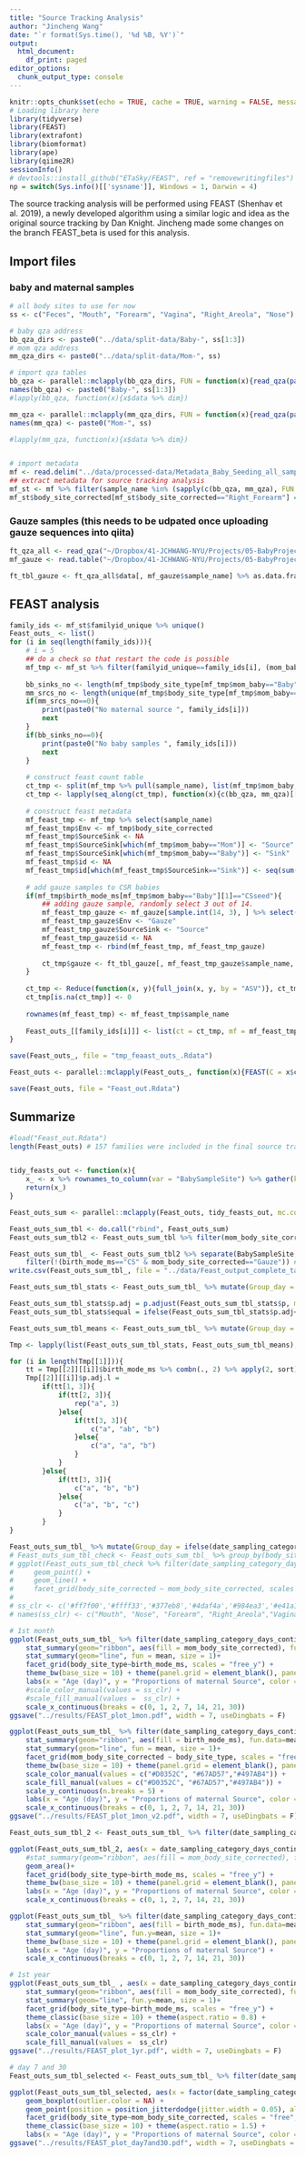 ```yaml
---
title: "Source Tracking Analysis"
author: "Jincheng Wang"
date: "`r format(Sys.time(), '%d %B, %Y')`"
output:
  html_document:
    df_print: paged
editor_options:
  chunk_output_type: console
---
```


```r
knitr::opts_chunk$set(echo = TRUE, cache = TRUE, warning = FALSE, message = FALSE)
# Loading library here
library(tidyverse)
library(FEAST)
library(extrafont)
library(biomformat)
library(ape)
library(qiime2R)
sessionInfo()
# devtools::install_github("ETaSky/FEAST", ref = "removewritingfiles")
np = switch(Sys.info()[['sysname']], Windows = 1, Darwin = 4)
```

The source tracking analysis will be performed using FEAST (Shenhav et al. 2019), a newly developed algorithm using a similar logic and idea as the original source tracking by Dan Knight. Jincheng made some changes on the branch FEAST_beta  is used for this analysis.

## Import files
### baby and maternal samples
```r
# all body sites to use for now
ss <- c("Feces", "Mouth", "Forearm", "Vagina", "Right_Areola", "Nose")

# baby qza address
bb_qza_dirs <- paste0("../data/split-data/Baby-", ss[1:3])
# mom qza address
mm_qza_dirs <- paste0("../data/split-data/Mom-", ss)

# import qza tables
bb_qza <- parallel::mclapply(bb_qza_dirs, FUN = function(x){read_qza(paste0(x, "/rarefy-table.qza"))}, mc.cores = np)
names(bb_qza) <- paste0("Baby-", ss[1:3])
#lapply(bb_qza, function(x){x$data %>% dim})

mm_qza <- parallel::mclapply(mm_qza_dirs, FUN = function(x){read_qza(paste0(x, "/rarefy-table.qza"))}, mc.cores = np )
names(mm_qza) <- paste0("Mom-", ss)

#lapply(mm_qza, function(x){x$data %>% dim})


# import metadata
mf <- read.delim("../data/processed-data/Metadata_Baby_Seeding_all_samples_final.txt", header = T, sep = "\t", na.strings = c("", "NA"), stringsAsFactors = F)
## extract metadata for source tracking analysis
mf_st <- mf %>% filter(sample_name %in% (sapply(c(bb_qza, mm_qza), FUN = function(x)colnames(x$data)) %>% unlist()))
mf_st$body_site_corrected[mf_st$body_site_corrected=="Right_Forearm"] = "Forearm"
```

### Gauze samples (this needs to be udpated once uploading gauze sequences into qiita)
```r
ft_qza_all <- read_qza("~/Dropbox/41-JCHWANG-NYU/Projects/05-BabyProject2017RobKnight/GauzeSeq/3-deblur/SA-P1-P3_deblur_no-mitochondria-no-chloroplast_table.qza")
mf_gauze <- read.table("~/Dropbox/41-JCHWANG-NYU/Projects/05-BabyProject2017RobKnight/GauzeSeq/0-Doc/Mapping_baby_seeding_gauze.txt", header = T, sep = "\t")

ft_tbl_gauze <- ft_qza_all$data[, mf_gauze$sample_name] %>% as.data.frame %>% filter(rowSums(.)>0)
```


## FEAST analysis
```r
family_ids <- mf_st$familyid_unique %>% unique()
Feast_outs_ <- list()
for (i in seq(length(family_ids))){
    # i = 5
    ## do a check so that restart the code is possible
    mf_tmp <- mf_st %>% filter(familyid_unique==family_ids[i], (mom_baby=="Baby" | date_sampling_category_days_continuous<=30)) # select baby sample for this family as well as maternal samples that are within 30 days
    
    bb_sinks_no <- length(mf_tmp$body_site_type[mf_tmp$mom_baby=="Baby"])  # no of baby samples
    mm_srcs_no <- length(unique(mf_tmp$body_site_type[mf_tmp$mom_baby=="Mom"]))  # no of available maternal sources
    if(mm_srcs_no==0){
        print(paste0("No maternal source ", family_ids[i]))
        next
    } 
    if(bb_sinks_no==0){
        print(paste0("No baby samples ", family_ids[i]))
        next
    }
    
    # construct feast count table
    ct_tmp <- split(mf_tmp %>% pull(sample_name), list(mf_tmp$mom_baby, mf_tmp$body_site_corrected), sep = "-")
    ct_tmp <- lapply(seq_along(ct_tmp), function(x){c(bb_qza, mm_qza)[[names(ct_tmp)[x]]]$data[, ct_tmp[[x]], drop = F] %>% as.data.frame() %>% filter(rowSums(.)>0) %>% rownames_to_column(var = "ASV")})
    
    # construct feast metadata
    mf_feast_tmp <- mf_tmp %>% select(sample_name)
    mf_feast_tmp$Env <- mf_tmp$body_site_corrected
    mf_feast_tmp$SourceSink <- NA
    mf_feast_tmp$SourceSink[which(mf_tmp$mom_baby=="Mom")] <- "Source"
    mf_feast_tmp$SourceSink[which(mf_tmp$mom_baby=="Baby")] <- "Sink"
    mf_feast_tmp$id <- NA
    mf_feast_tmp$id[which(mf_feast_tmp$SourceSink=="Sink")] <- seq(sum(mf_feast_tmp$SourceSink=="Sink"))
    
    # add gauze samples to CSR babies
    if(mf_tmp$birth_mode_ms[mf_tmp$mom_baby=="Baby"][1]=="CSseed"){
        ## adding gauze sample, randomly select 3 out of 14.
        mf_feast_tmp_gauze <- mf_gauze[sample.int(14, 3), ] %>% select(sample_name)
        mf_feast_tmp_gauze$Env <- "Gauze"
        mf_feast_tmp_gauze$SourceSink <- "Source"
        mf_feast_tmp_gauze$id <- NA
        mf_feast_tmp <- rbind(mf_feast_tmp, mf_feast_tmp_gauze)
        
        ct_tmp$gauze <- ft_tbl_gauze[, mf_feast_tmp_gauze$sample_name, drop = F] %>% filter(rowSums(.)>0) %>% rownames_to_column(var = "ASV")
    }
    
    ct_tmp <- Reduce(function(x, y){full_join(x, y, by = "ASV")}, ct_tmp) %>% column_to_rownames(var = "ASV") %>% t()
    ct_tmp[is.na(ct_tmp)] <- 0
    
    rownames(mf_feast_tmp) <- mf_feast_tmp$sample_name
    
    Feast_outs_[[family_ids[i]]] <- list(ct = ct_tmp, mf = mf_feast_tmp)
}

save(Feast_outs_, file = "tmp_feaast_outs_.Rdata")

Feast_outs <- parallel::mclapply(Feast_outs_, function(x){FEAST(C = x$ct, metadata = x$mf[, -1], EM_iterations = 1000, COVERAGE = 5000, different_sources_flag = 0)}, mc.cores = np)

save(Feast_outs, file = "Feast_out.Rdata")

```

## Summarize
```r
#load("Feast_out.Rdata")
length(Feast_outs) # 157 families were included in the final source tracking analysis


tidy_feasts_out <- function(x){
    x_ <- x %>% rownames_to_column(var = "BabySampleSite") %>% gather(key = "Mom_Samples", value = "Prop", -1) %>% separate(Mom_Samples, into = c("Mom_SampleID", "body_site_type"), sep = "_") %>% merge(., mf_st %>% select(sample_name, body_site_corrected), by.x = "Mom_SampleID", by.y = "sample_name", all.x = T) %>% mutate(mom_body_site_corrected = ifelse(Mom_SampleID=="Unknown", "Unknown", ifelse(body_site_type=="Gauze", "Gauze", body_site_corrected)), body_site_corrected = NULL) %>% group_by(BabySampleSite, mom_body_site_corrected) %>% summarise(body_site_ct = n(), body_site_prop = sum(Prop)) %>% ungroup()
    return(x_)
}

Feast_outs_sum <- parallel::mclapply(Feast_outs, tidy_feasts_out, mc.cores = np)

Feast_outs_sum_tbl <- do.call("rbind", Feast_outs_sum)
Feast_outs_sum_tbl2 <- Feast_outs_sum_tbl %>% filter(mom_body_site_corrected %in% c("Vagina", "Gauze")) %>% mutate(mom_body_site_corrected="Vaginal") %>%  group_by(BabySampleSite, mom_body_site_corrected) %>% summarise(across(body_site_ct:body_site_prop, sum)) %>% rbind(., Feast_outs_sum_tbl %>% filter(!mom_body_site_corrected %in% c("Vagina", "Gauze")) )

Feast_outs_sum_tbl_ <- Feast_outs_sum_tbl2 %>% separate(BabySampleSite, into = c("BabySampleID"), sep = "_", remove = F) %>% merge(., mf_st, by.x = "BabySampleID", by.y = "sample_name", all.x = T) %>% 
    filter(!(birth_mode_ms=="CS" & mom_body_site_corrected=="Gauze")) # remove the gauze attribution of 2 NY CSself families in skin samples
write.csv(Feast_outs_sum_tbl_, file = "../data/Feast_output_complete_tables.csv", quote = F, row.names = F)

Feast_outs_sum_tbl_stats <- Feast_outs_sum_tbl_ %>% mutate(Group_day = ifelse(date_sampling_category_days_continuous<=2, 1, date_sampling_category_days_continuous)) %>% group_by(mom_body_site_corrected, body_site_type, Group_day) %>% dunn_test(data = ., body_site_prop ~ birth_mode_ms, p.adjust.method = "none") %>% mutate(p.adj.signif = NULL)

Feast_outs_sum_tbl_stats$p.adj = p.adjust(Feast_outs_sum_tbl_stats$p, method = "fdr")
Feast_outs_sum_tbl_stats$equal = ifelse(Feast_outs_sum_tbl_stats$p.adj<=0.1, F, T)

Feast_outs_sum_tbl_means <- Feast_outs_sum_tbl_ %>% mutate(Group_day = ifelse(date_sampling_category_days_continuous<=2, 1, date_sampling_category_days_continuous)) %>% group_by(mom_body_site_corrected, body_site_type, Group_day, birth_mode_ms) %>% summarise(mean = mean(body_site_prop)) %>% arrange(mom_body_site_corrected, body_site_type, Group_day, mean) %>% mutate(p.adj.l = letters[seq(n())])

Tmp <- lapply(list(Feast_outs_sum_tbl_stats, Feast_outs_sum_tbl_means), function(x){split(x, list(x$mom_body_site_corrected, x$body_site_type, x$Group_day))})

for (i in length(Tmp[[1]])){
    tt = Tmp[[2]][[i]]$birth_mode_ms %>% combn(., 2) %>% apply(2, sort) %>% t() %>% as.data.frame() %>% left_join(., Tmp[[1]][[i]] %>% select(group1, group2, equal), by = c("V1"="group1", "V2"="group2"))
    Tmp[[2]][[i]]$p.adj.l = 
        if(tt[1, 3]){
            if(tt[2, 3]){
                rep("a", 3)
            }else{
                if(tt[3, 3]){
                    c("a", "ab", "b")
                }else{
                    c("a", "a", "b")
                }
            }
        }else{
            if(tt[3, 3]){
                c("a", "b", "b")
            }else{
                c("a", "b", "c")
            }
        }
}

Feast_outs_sum_tbl_ %>% mutate(Group_day = ifelse(date_sampling_category_days_continuous<=2, 1, date_sampling_category_days_continuous)) %>% group_by(mom_body_site_corrected, body_site_type, Group_day, birth_mode_ms) %>% summarise(mean = mean(body_site_prop)) %>% arrange(mom_body_site_corrected, body_site_type, Group_day, mean)
# Feast_outs_sum_tbl_check <- Feast_outs_sum_tbl_ %>% group_by(body_site_corrected, date_sampling_category_days_continuous, mom_body_site_corrected, birth_mode_ms) %>% summarise(N = n())
# ggplot(Feast_outs_sum_tbl_check %>% filter(date_sampling_category_days_continuous<=30), aes(x = date_sampling_category_days_continuous, y = N, color = birth_mode_ms)) +
#     geom_point() +
#     geom_line() +
#     facet_grid(body_site_corrected ~ mom_body_site_corrected, scales = "free_y")
# 
# ss_clr <- c('#ff7f00','#ffff33','#377eb8','#4daf4a','#984ea3','#e41a1c')
# names(ss_clr) <- c("Mouth", "Nose", "Forearm", "Right_Areola","Vaginal","Feces")

# 1st month
ggplot(Feast_outs_sum_tbl_ %>% filter(date_sampling_category_days_continuous<=30), aes(x = date_sampling_category_days_continuous, y = body_site_prop, color = mom_body_site_corrected)) +
    stat_summary(geom="ribbon", aes(fill = mom_body_site_corrected), fun.data=mean_cl_boot, fun.args = list(conf.int=0.95), alpha = 0.3, color = NA)+
    stat_summary(geom="line", fun = mean, size = 1)+
    facet_grid(body_site_type~birth_mode_ms, scales = "free_y") +
    theme_bw(base_size = 10) + theme(panel.grid = element_blank(), panel.background = element_rect(color = NA), aspect.ratio = 0.8) +
    labs(x = "Age (day)", y = "Proportions of maternal Source", color = "Maternal Sources", fill = "Maternal Sources") +
    #scale_color_manual(values = ss_clr) +
    #scale_fill_manual(values =  ss_clr) +
    scale_x_continuous(breaks = c(0, 1, 2, 7, 14, 21, 30))
ggsave("../results/FEAST_plot_1mon.pdf", width = 7, useDingbats = F)

ggplot(Feast_outs_sum_tbl_ %>% filter(date_sampling_category_days_continuous<=30), aes(x = date_sampling_category_days_continuous, y = body_site_prop, color = birth_mode_ms)) +
    stat_summary(geom="ribbon", aes(fill = birth_mode_ms), fun.data=mean_cl_boot, fun.args = list(conf.int=0.95), alpha = 0.3, color = NA)+
    stat_summary(geom="line", fun = mean, size = 1)+
    facet_grid(mom_body_site_corrected ~ body_site_type, scales = "free_y") +
    theme_bw(base_size = 10) + theme(panel.grid = element_blank(), panel.background = element_rect(color = NA), aspect.ratio = 0.8) +
    scale_color_manual(values = c("#D0352C", "#67AD57","#497AB4")) +
    scale_fill_manual(values = c("#D0352C", "#67AD57","#497AB4")) +
    scale_y_continuous(n.breaks = 5) +
    labs(x = "Age (day)", y = "Proportions of maternal Source", color = "Birth Mode", fill = "Birth Mode") +
    scale_x_continuous(breaks = c(0, 1, 2, 7, 14, 21, 30))
ggsave("../results/FEAST_plot_1mon_v2.pdf", width = 7, useDingbats = F)

Feast_outs_sum_tbl_2 <- Feast_outs_sum_tbl_ %>% filter(date_sampling_category_days_continuous<=30) %>% group_by(birth_mode_ms, body_site_type, mom_body_site_corrected, date_sampling_category_days_continuous) %>% summarise(Mean = mean(body_site_prop))

ggplot(Feast_outs_sum_tbl_2, aes(x = date_sampling_category_days_continuous, y = Mean, fill = mom_body_site_corrected)) +
    #stat_summary(geom="ribbon", aes(fill = mom_body_site_corrected), fun.data=mean_cl_boot, fun.args = list(conf.int=0.95), alpha = 0.3, color = NA)+
    geom_area()+
    facet_grid(body_site_type~birth_mode_ms, scales = "free_y") +
    theme_bw(base_size = 10) + theme(panel.grid = element_blank(), panel.background = element_rect(color = NA), aspect.ratio = 0.8) +
    labs(x = "Age (day)", y = "Proportions of maternal Source", color = "Maternal Sources", fill = "Maternal Sources") +
    scale_x_continuous(breaks = c(0, 1, 2, 7, 14, 21, 30))

ggplot(Feast_outs_sum_tbl_ %>% filter(date_sampling_category_days_continuous<=30, body_site_type=="Fecal", mom_body_site_corrected=="Vagina"), aes(x = date_sampling_category_days_continuous, y = body_site_prop, color = birth_mode_ms)) +
    stat_summary(geom="ribbon", aes(fill = birth_mode_ms), fun.data=mean_cl_boot, fun.args = list(conf.int=0.95), alpha = 0.3, color = NA)+
    stat_summary(geom="line", fun.y=mean, size = 1)+
    theme_bw(base_size = 10) + theme(panel.grid = element_blank(), panel.background = element_rect(color = NA), aspect.ratio = 0.8) +
    labs(x = "Age (day)", y = "Proportions of maternal Source") +
    scale_x_continuous(breaks = c(0, 1, 2, 7, 14, 21, 30))

# 1st year
ggplot(Feast_outs_sum_tbl_ , aes(x = date_sampling_category_days_continuous, y = body_site_prop, color = mom_body_site_corrected)) +
    stat_summary(geom="ribbon", aes(fill = mom_body_site_corrected), fun.data=mean_cl_boot, fun.args = list(conf.int=0.95), alpha = 0.3, color = NA)+
    stat_summary(geom="line", fun.y=mean, size = 1)+
    facet_grid(body_site_type~birth_mode_ms, scales = "free_y") +
    theme_classic(base_size = 10) + theme(aspect.ratio = 0.8) +
    labs(x = "Age (day)", y = "Proportions of maternal Source", color = "Maternal Sources", fill = "Maternal Sources")  +
    scale_color_manual(values = ss_clr) +
    scale_fill_manual(values =  ss_clr)
ggsave("../results/FEAST_plot_1yr.pdf", width = 7, useDingbats = F)

# day 7 and 30
Feast_outs_sum_tbl_selected <- Feast_outs_sum_tbl_ %>% filter(date_sampling_category_days_continuous %in% c(7, 30))

ggplot(Feast_outs_sum_tbl_selected, aes(x = factor(date_sampling_category_days_continuous), y = body_site_prop, color = birth_mode_ms)) +
    geom_boxplot(outlier.color = NA) +
    geom_point(position = position_jitterdodge(jitter.width = 0.05), alpha = 0.5) +
    facet_grid(body_site_type~mom_body_site_corrected, scales = "free", labeller = labeller(mom_body_site_corrected = function(x){paste0("Maternal: ", x)})) +
    theme_classic(base_size = 10) + theme(aspect.ratio = 1.5) +
    labs(x = "Age (day)", y = "Proportions of maternal Source", color = "Birth Mode")
ggsave("../results/FEAST_plot_day7and30.pdf", width = 7, useDingbats = F)


```




